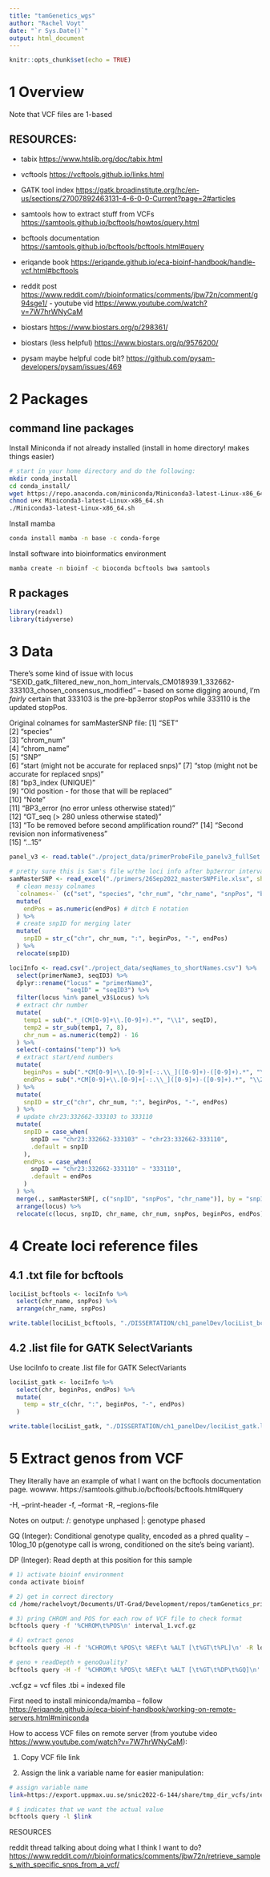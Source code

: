 ```yaml
---
title: "tamGenetics_wgs"
author: "Rachel Voyt"
date: "`r Sys.Date()`"
output: html_document
---
```


```r
knitr::opts_chunk$set(echo = TRUE)
```

# 1 Overview

Note that VCF files are 1-based

## RESOURCES:

-   tabix <https://www.htslib.org/doc/tabix.html>

-   vcftools <https://vcftools.github.io/links.html>

-   GATK tool index <https://gatk.broadinstitute.org/hc/en-us/sections/27007892463131-4-6-0-0-Current?page=2#articles>

-   samtools how to extract stuff from VCFs <https://samtools.github.io/bcftools/howtos/query.html>

-   bcftools documentation <https://samtools.github.io/bcftools/bcftools.html#query>

-   eriqande book <https://eriqande.github.io/eca-bioinf-handbook/handle-vcf.html#bcftools>

-   reddit post <https://www.reddit.com/r/bioinformatics/comments/jbw72n/comment/g94sge1/> - youtube vid <https://www.youtube.com/watch?v=7W7hrWNyCaM>

-   biostars <https://www.biostars.org/p/298361/>

-   biostars (less helpful) <https://www.biostars.org/p/9576200/>

-   pysam maybe helpful code bit? <https://github.com/pysam-developers/pysam/issues/469>

# 2 Packages

## command line packages

Install Miniconda if not already installed (install in home directory! makes things easier)

```bash
# start in your home directory and do the following:
mkdir conda_install
cd conda_install/
wget https://repo.anaconda.com/miniconda/Miniconda3-latest-Linux-x86_64.sh
chmod u+x Miniconda3-latest-Linux-x86_64.sh 
./Miniconda3-latest-Linux-x86_64.sh 
```

Install mamba

```bash
conda install mamba -n base -c conda-forge
```

Install software into bioinformatics environment

```bash
mamba create -n bioinf -c bioconda bcftools bwa samtools
```

## R packages

```r
library(readxl)
library(tidyverse)
```

# 3 Data

There's some kind of issue with locus "SEXID_gatk_filtered_new_non_hom_intervals_CM018939.1_332662-333103_chosen_consensus_modified" -- based on some digging around, I'm *fairly* certain that 333103 is the pre-bp3error stopPos while 333110 is the updated stopPos.

Original colnames for samMasterSNP file: [1] "SET"\
[2] "species"\
[3] "chrom_num"\
[4] "chrom_name"\
[5] "SNP"\
[6] "start (might not be accurate for replaced snps)" [7] "stop (might not be accurate for replaced snps)"\
[8] "bp3_index (UNIQUE)"\
[9] "Old position - for those that will be replaced"\
[10] "Note"\
[11] "BP3_error (no error unless otherwise stated)"\
[12] "GT_seq (\> 280 unless otherwise stated)"\
[13] "To be removed before second amplification round?" [14] "Second revision non informativeness"\
[15] "...15"

```r
panel_v3 <- read.table("./project_data/primerProbeFile_panelv3_fullSet.txt", header = T)

# pretty sure this is Sam's file w/the loci info after bp3error interval updates
samMasterSNP <- read_excel("./primers/26Sep2022_masterSNPFile.xlsx", sheet = 4) %>%
  # clean messy colnames
  `colnames<-` (c("set", "species", "chr_num", "chr_name", "snpPos", "beginPos", "endPos", "bp3index_unique", "snpPos_old", "notes1", "bp3_error", "gtseqNotes", "remove_yesNo", "nonInf_yesNo", "notes2")) %>%
  mutate(
    endPos = as.numeric(endPos) # ditch E notation
  ) %>%
  # create snpID for merging later
  mutate(
    snpID = str_c("chr", chr_num, ":", beginPos, "-", endPos)
  ) %>%
  relocate(snpID)

lociInfo <- read.csv("./project_data/seqNames_to_shortNames.csv") %>%
  select(primerName3, seqID3) %>%
  dplyr::rename("locus" = "primerName3",
                "seqID" = "seqID3") %>%
  filter(locus %in% panel_v3$Locus) %>%
  # extract chr number
  mutate(
    temp1 = sub(".*_(CM[0-9]+\\.[0-9]+).*", "\\1", seqID),
    temp2 = str_sub(temp1, 7, 8),
    chr_num = as.numeric(temp2) - 16
  ) %>%
  select(-contains("temp")) %>%
  # extract start/end numbers
  mutate(
    beginPos = sub(".*CM[0-9]+\\.[0-9]+[-:.\\_]([0-9]+)-([0-9]+).*", "\\1", seqID),
    endPos = sub(".*CM[0-9]+\\.[0-9]+[-:.\\_]([0-9]+)-([0-9]+).*", "\\2", seqID)
  ) %>%
  mutate(
    snpID = str_c("chr", chr_num, ":", beginPos, "-", endPos)
  ) %>%
  # update chr23:332662-333103 to 333110
  mutate(
    snpID = case_when(
      snpID == "chr23:332662-333103" ~ "chr23:332662-333110",
      .default = snpID
    ),
    endPos = case_when(
      snpID == "chr23:332662-333110" ~ "333110",
      .default = endPos
    )
  ) %>%
  merge(., samMasterSNP[, c("snpID", "snpPos", "chr_name")], by = "snpID", all.x = T) %>%
  arrange(locus) %>%
  relocate(c(locus, snpID, chr_name, chr_num, snpPos, beginPos, endPos))
```

# 4 Create loci reference files

## 4.1 .txt file for bcftools

```r
lociList_bcftools <- lociInfo %>%
  select(chr_name, snpPos) %>%
  arrange(chr_name, snpPos)

write.table(lociList_bcftools, "./DISSERTATION/ch1_panelDev/lociList_bcftools.txt", quote = FALSE, row.names = FALSE, col.names = FALSE, sep = "\t")
```

## 4.2 .list file for GATK SelectVariants

Use lociInfo to create .list file for GATK SelectVariants

```r
lociList_gatk <- lociInfo %>%
  select(chr, beginPos, endPos) %>%
  mutate(
    temp = str_c(chr, ":", beginPos, "-", endPos)
  )

write.table(lociList_gatk, "./DISSERTATION/ch1_panelDev/lociList_gatk.list", quote = FALSE, row.names = FALSE, col.names = FALSE)
```

# 5 Extract genos from VCF

They literally have an example of what I want on the bcftools documentation page. wowww. https://samtools.github.io/bcftools/bcftools.html#query

-H, --print-header
-f, --format
-R, --regions-file

Notes on output:
/: genotype unphased
|: genotype phased

GQ (Integer):  Conditional genotype quality,  encoded as a phred quality − 10log_10 p(genotype call is wrong, conditioned on the site’s being variant).

DP (Integer):  Read depth at this position for this sample

```bash
# 1) activate bioinf environment
conda activate bioinf

# 2) get in correct directory
cd /home/rachelvoyt/Documents/UT-Grad/Development/repos/tamGenetics_primatesPeru/DISSERTATION/ch1_panelDev/

# 3) pring CHROM and POS for each row of VCF file to check format
bcftools query -f '%CHROM\t%POS\n' interval_1.vcf.gz

# 4) extract genos
bcftools query -H -f '%CHROM\t %POS\t %REF\t %ALT [\t%GT\t%PL]\n' -R lociList_bcftools.txt interval_1.vcf.gz > interval_1_genos.txt

# geno + readDepth + genoQuality?
bcftools query -H -f '%CHROM\t %POS\t %REF\t %ALT [\t%GT\t%DP\t%GQ]\n' -R lociList_bcftools.txt interval_1.vcf.gz > interval_1_genos.txt
```

.vcf.gz = vcf files .tbi = indexed file

First need to install miniconda/mamba -- follow <https://eriqande.github.io/eca-bioinf-handbook/working-on-remote-servers.html#miniconda>

How to access VCF files on remote server (from youtube video <https://www.youtube.com/watch?v=7W7hrWNyCaM>):

1.  Copy VCF file link

2.  Assign the link a variable name for easier manipulation:

```bash
# assign variable name
link=https://export.uppmax.uu.se/snic2022-6-144/share/tmp_dir_vcfs/interval_1.vcf.gz

# $ indicates that we want the actual value
bcftools query -l $link
```

RESOURCES

reddit thread talking about doing what I think I want to do? <https://www.reddit.com/r/bioinformatics/comments/jbw72n/retrieve_samples_with_specific_snps_from_a_vcf/>

